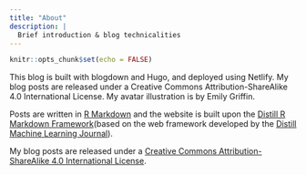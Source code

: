```yaml
---
title: "About"
description: |
  Brief introduction & blog technicalities
---
```


```r
knitr::opts_chunk$set(echo = FALSE)
```

This blog is built with blogdown and Hugo, and deployed using Netlify. My blog posts are released under a Creative Commons Attribution-ShareAlike 4.0 International License. My avatar illustration is by Emily Griffin.

Posts are written in [R Markdown](https://rmarkdown.rstudio.com/) and the website is built upon the [Distill R Markdown Framework](https://rstudio.github.io/distill/)(based on the web framework developed by the [Distill Machine Learning Journal](https://distill.pub/)).

My blog posts are released under a [Creative Commons Attribution-ShareAlike 4.0 International License](https://creativecommons.org/licenses/by-sa/4.0/).